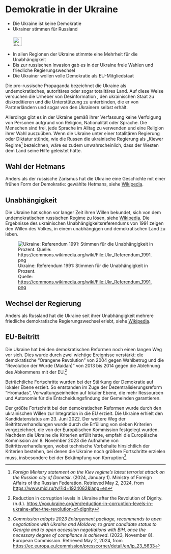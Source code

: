 # Demokratie in der Ukraine {#sec-democracy-ukraine}

\index{Referendum}
\index{Wahlen}
\index{Demokratie}

::: {.callout-caution title=„Myth“}
- Die Ukraine ist keine Demokratie
- Ukrainer stimmen für Russland  
[<br>![Search for topic in EUvsDisinfo](../all_common_img/EUvsDisinfo_400x240.jpg){height=2em}](https://euvsdisinfo.eu/disinformation-cases/?text=(referendum%7Celections%7Coligarchy)%20Ukraine&sort=relevance)
:::

::: {.callout-tip title=„Truth“}
- In allen Regionen der Ukraine stimmte eine Mehrheit für die Unabhängigkeit 
- Bis zur russischen Invasion gab es in der Ukraine freie Wahlen und friedliche Regierungswechsel
- Die Ukrainer wollen volle Demokratie als EU-Mitgliedstaat
:::

Die pro-russische Propaganda bezeichnet die Ukraine als undemokratisches, autoritäres oder sogar totalitäres Land. Auf diese Weise versuchen die Urheber von Desinformation , den ukrainischen Staat zu diskreditieren und die Unterstützung zu unterbinden, die er von Partnerländern und sogar von den Ukrainern selbst erhält. 

Allerdings gibt es in der Ukraine gemäß ihrer Verfassung keine Verfolgung von Personen aufgrund von Religion, Nationalität oder Sprache. Die Menschen sind frei, jede Sprache im Alltag zu verwenden und eine Religion ihrer Wahl auszuüben. Wenn die Ukraine unter einer totalitären Regierung oder Diktatur stünde, wie die Russen die ukrainische Regierung als „Kiewer Regime[^democracy-ukraine.de-1] bezeichnen, wäre es zudem unwahrscheinlich, dass der Westen dem Land seine Hilfe geleistet hätte.


## Wahl der Hetmans

Anders als der russische Zarismus hat die Ukraine eine Geschichte mit einer frühen Form der Demokratie: gewählte Hetmans, siehe [Wikipedia](https://en.wikipedia.org/wiki/Cossack_Hetmanate).


## Unabhängigkeit

Die Ukraine hat schon vor langer Zeit ihren Willen bekundet, sich von dem undemokratischen russischen Regime zu lösen, siehe [Wikipedia](https://de.wikipedia.org/wiki/Referendum_%C3%BCber_die_Unabh%C3%A4ngigkeit_der_Ukraine). Die Ergebnisse des ukrainischen Unabhängigkeitsreferendums von 1991 zeigen den Willen des Volkes, in einem unabhängigen und demokratischen Land zu leben. 

![Ukraine: Referendum 1991: Stimmen für die Unabhängigkeit in Prozent.  
Quelle: [https://commons.wikimedia.org/wiki/File:Ukr_Referendum_1991.png](https://commons.wikimedia.org/wiki/File:Ukr_Referendum_1991.png)](624px-Ukr_Referendum_1991.jpg)


## Wechsel der Regierung

Anders als Russland hat die Ukraine seit ihrer Unabhängigkeit mehrere friedliche demokratische Regierungswechsel erlebt, siehe [Wikipedia](https://de.wikipedia.org/wiki/Geschichte_der_Ukraine_(seit_1991)).


## EU-Beitritt


Die Ukraine hat bei den demokratischen Reformen noch einen langen Weg vor sich. Dies wurde durch zwei wichtige Ereignisse verstärkt: die demokratische “Orangene Revolution” von 2004 gegen Wahlbetrug und die “Revolution der Würde (Maidan)” von 2013 bis 2014 gegen die Ablehnung des Abkommens mit der EU.[^democracy-ukraine.de-2]

Beträchtliche Fortschritte wurden bei der Stärkung der Demokratie auf lokaler Ebene erzielt. So entstanden im Zuge der Dezentralisierungsreform “Hromadas”, Verwaltungseinheiten auf lokaler Ebene, die mehr Ressourcen und Autonomie für die Entscheidungsfindung der Gemeinden garantieren.

Der größte Fortschritt bei den demokratischen Reformen wurde durch den ukrainischen Willen zur Integration in die EU erzielt. Die Ukraine erhielt den Kandidatenstatus am 23\. Juni 2022\. Der weitere Weg der Beitrittsverhandlungen wurde durch die Erfüllung von sieben Kriterien vorgezeichnet, die von der Europäischen Kommission festgelegt wurden. Nachdem die Ukraine die Kriterien erfüllt hatte, empfahl die Europäische Kommission am 8\. November 2023 die Aufnahme von Beitrittsverhandlungen, wobei technische Vorbehalte hinsichtlich der Kriterien bestehen, bei denen die Ukraine noch größere Fortschritte erzielen muss, insbesondere bei der Bekämpfung von Korruption[^democracy-ukraine.de-3].

[^democracy-ukraine.de-1]:  *Foreign Ministry statement on the Kiev regime’s latest terrorist attack on the Russian city of Donetsk*. (2024, January 1). Ministry of Foreign Affairs of the Russian Federation. Retrieved May 2, 2024, from [https://www.mid.ru/tv/?id=1924082\&lang=en](https://www.mid.ru/tv/?id=1924082\&lang=en)

[^democracy-ukraine.de-2]:  Reduction in corruption levels in Ukraine after the Revolution of Dignity. (n.d.). [https://voxukraine.org/en/reduction-in-corruption-levels-in-ukraine-after-the-revolution-of-dignity](https://voxukraine.org/en/reduction-in-corruption-levels-in-ukraine-after-the-revolution-of-dignity)

[^democracy-ukraine.de-3]:  *Commission adopts 2023 Enlargement package, recommends to open negotiations with Ukraine and Moldova, to grant candidate status to Georgia and to open accession negotiations with BiH, once the necessary degree of compliance is achieved*. (2023, November 8). European Commission. Retrieved May 2, 2024, from [https://ec.europa.eu/commission/presscorner/detail/en/ip\_23\_5633](https://ec.europa.eu/commission/presscorner/detail/en/ip\_23\_5633)
